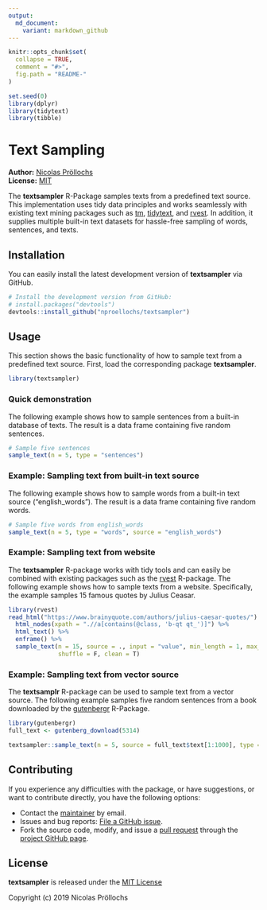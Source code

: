 ```yaml
---
output:
  md_document:
    variant: markdown_github
---
```


<!-- README.md is generated from README.Rmd. Please edit that file -->

```r
knitr::opts_chunk$set(
  collapse = TRUE,
  comment = "#>",
  fig.path = "README-"
)
```

```r
set.seed(0)
library(dplyr)
library(tidytext)
library(tibble)
```

# Text Sampling

**Author:** [Nicolas Pröllochs](https://nproellochs.com)<br/>
**License:** [MIT](https://opensource.org/licenses/MIT)

The **textsampler** R-Package samples texts from a predefined text source. This implementation uses tidy data principles and works seamlessly with existing text mining packages such as [tm](https://cran.r-project.org/web/packages/tm/index.html), [tidytext](https://cran.r-project.org/web/packages/tidytext/index.html), and [rvest](https://cran.r-project.org/web/packages/rvest/index.html). In addition, it supplies multiple built-in text datasets for hassle-free sampling of words, sentences, and texts.

## Installation

You can easily install the latest development version of **textsampler** via GitHub.

```r
# Install the development version from GitHub:
# install.packages("devtools")
devtools::install_github("nproellochs/textsampler")
```

## Usage

This section shows the basic functionality of how to sample text from a predefined text source. First, load the corresponding package **textsampler**.

```r
library(textsampler)
```

### Quick demonstration

The following example shows how to sample sentences from a built-in database of texts. The result is a data frame containing five random sentences.

```r
# Sample five sentences
sample_text(n = 5, type = "sentences")

```


### Example: Sampling text from built-in text source

The following example shows how to sample words from a built-in text source ("english_words"). The result is a data frame containing five random words.

```r
# Sample five words from english_words
sample_text(n = 5, type = "words", source = "english_words")

```


### Example: Sampling text from website

The **textsampler** R-package works with tidy tools and can easily be combined with existing packages such as the [rvest](https://cran.r-project.org/web/packages/rvest/index.html) R-package. The following example shows how to sample texts from a website. Specifically, the example samples 15 famous quotes by Julius Ceasar.

```r
library(rvest)
read_html("https://www.brainyquote.com/authors/julius-caesar-quotes/") %>%
  html_nodes(xpath = ".//a[contains(@class, 'b-qt qt_')]") %>%
  html_text() %>% 
  enframe() %>% 
  sample_text(n = 15, source = ., input = "value", min_length = 1, max_length = 40,
              shuffle = F, clean = T)

```

### Example: Sampling text from vector source

The **textsamplr** R-package can be used to sample text from a vector source. The following example samples five random sentences from a book downloaded by the [gutenbergr](https://cran.r-project.org/web/packages/gutenbergr/index.html) R-Package.

```r
library(gutenbergr)
full_text <- gutenberg_download(5314)

textsampler::sample_text(n = 5, source = full_text$text[1:1000], type = "sentences", shuffle = T)


```

## Contributing

If you experience any difficulties with the package, or have suggestions, or want to contribute directly, you have the following options:

* Contact the [maintainer](mailto:nicolas.proellochs@wi.jlug.de) by email.
* Issues and bug reports: [File a GitHub issue](https://github.com/nproellochs/textsampler/issues).
* Fork the source code, modify, and issue a [pull request](https://help.github.com/articles/creating-a-pull-request-from-a-fork/) through the [project GitHub page](https://github.com/nproellochs/textsampler).


## License 

**textsampler** is released under the [MIT License](https://opensource.org/licenses/MIT)

Copyright (c) 2019 Nicolas Pröllochs

